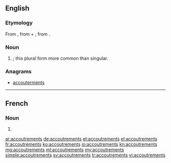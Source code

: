 ==English==

===Etymology===
From {{etyl|frm|en}} {{term|accoustrement|lang=frm}}, from {{term|accoustrer|lang=frm}} + {{term|-ment|lang=frm}}, from {{etyl|fro|en}} {{term|acostrer||arrange, sew up|lang=fro}}.

===Noun===
{{head|en|plural}}

# {{plural of|accoutrement|nodot=1|lang=en}}; this plural form more common than singular.

===Anagrams===
* [[accouterments#English|accouterments]]

----

==French==

===Noun===
{{head|fr|plural|g=m-p}}

# {{plural of|accoutrement|lang=fr}}

[[ar:accoutrements]]
[[de:accoutrements]]
[[et:accoutrements]]
[[el:accoutrements]]
[[fr:accoutrements]]
[[ko:accoutrements]]
[[io:accoutrements]]
[[kn:accoutrements]]
[[mg:accoutrements]]
[[ml:accoutrements]]
[[my:accoutrements]]
[[simple:accoutrements]]
[[sv:accoutrements]]
[[tr:accoutrements]]
[[vi:accoutrements]]